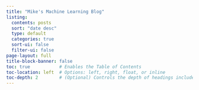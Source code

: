 ```yaml
---
title: "Mike's Machine Learning Blog"
listing:
  contents: posts
  sort: "date desc"
  type: default
  categories: true
  sort-ui: false
  filter-ui: false
page-layout: full
title-block-banner: false
toc: true           # Enables the Table of Contents
toc-location: left  # Options: left, right, float, or inline
toc-depth: 2        # (Optional) Controls the depth of headings included (e.g., H1 and H2)
---
```

